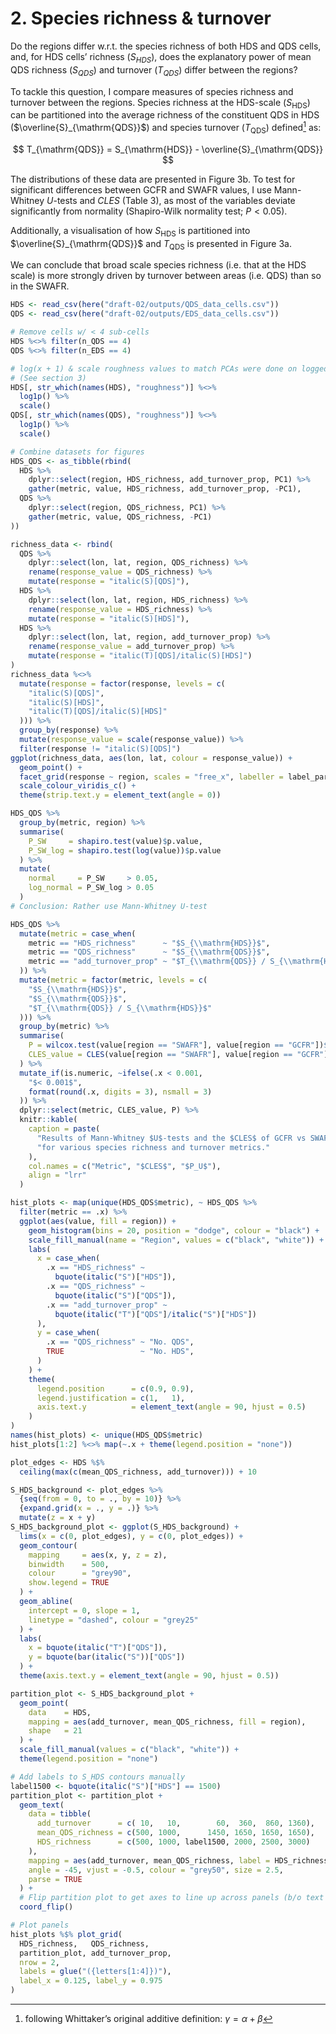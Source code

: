# 2. Species richness & turnover

Do the regions differ w.r.t. the species richness of both HDS and QDS cells, and, for HDS cells' richness ($S_{HDS}$), does the explanatory power of mean QDS richness ($S_{QDS}$) and turnover ($T_{QDS}$) differ between the regions?

To tackle this question, I compare measures of species richness and turnover between the regions. Species richness at the HDS-scale ($S_{\mathrm{HDS}}$) can be partitioned into the average richness of the constituent QDS in HDS ($\overline{S}_{\mathrm{QDS}}$) and species turnover ($T_{\mathrm{QDS}}$) defined^[following Whittaker's original additive definition: $\gamma = \alpha + \beta$] as:

$$
  T_{\mathrm{QDS}} = S_{\mathrm{HDS}} - \overline{S}_{\mathrm{QDS}}
$$

The distributions of these data are presented in Figure 3b. To test for significant differences between GCFR and SWAFR values, I use Mann-Whitney $U$-tests and $CLES$ (Table 3), as most of the variables deviate significantly from normality (Shapiro-Wilk normality test; $P < 0.05$).

Additionally, a visualisation of how $S_{\mathrm{HDS}}$ is partitioned into $\overline{S}_{\mathrm{QDS}}$ and $T_{\mathrm{QDS}}$ is presented in Figure 3a.

We can conclude that broad scale species richness (i.e. that at the HDS scale) is more strongly driven by turnover between areas (i.e. QDS) than so in the SWAFR.

```r
HDS <- read_csv(here("draft-02/outputs/QDS_data_cells.csv"))
QDS <- read_csv(here("draft-02/outputs/EDS_data_cells.csv"))

# Remove cells w/ < 4 sub-cells
HDS %<>% filter(n_QDS == 4)
QDS %<>% filter(n_EDS == 4)

# log(x + 1) & scale roughness values to match PCAs were done on logged data
# (See section 3)
HDS[, str_which(names(HDS), "roughness")] %<>%
  log1p() %>%
  scale()
QDS[, str_which(names(QDS), "roughness")] %<>%
  log1p() %>%
  scale()

# Combine datasets for figures
HDS_QDS <- as_tibble(rbind(
  HDS %>%
    dplyr::select(region, HDS_richness, add_turnover_prop, PC1) %>%
    gather(metric, value, HDS_richness, add_turnover_prop, -PC1),
  QDS %>%
    dplyr::select(region, QDS_richness, PC1) %>%
    gather(metric, value, QDS_richness, -PC1)
))
```

```r
richness_data <- rbind(
  QDS %>%
    dplyr::select(lon, lat, region, QDS_richness) %>%
    rename(response_value = QDS_richness) %>%
    mutate(response = "italic(S)[QDS]"),
  HDS %>%
    dplyr::select(lon, lat, region, HDS_richness) %>%
    rename(response_value = HDS_richness) %>%
    mutate(response = "italic(S)[HDS]"),
  HDS %>%
    dplyr::select(lon, lat, region, add_turnover_prop) %>%
    rename(response_value = add_turnover_prop) %>%
    mutate(response = "italic(T)[QDS]/italic(S)[HDS]")
)
richness_data %<>%
  mutate(response = factor(response, levels = c(
    "italic(S)[QDS]",
    "italic(S)[HDS]",
    "italic(T)[QDS]/italic(S)[HDS]"
  ))) %>%
  group_by(response) %>%
  mutate(response_value = scale(response_value)) %>%
  filter(response != "italic(S)[QDS]")
ggplot(richness_data, aes(lon, lat, colour = response_value)) +
  geom_point() +
  facet_grid(response ~ region, scales = "free_x", labeller = label_parsed) +
  scale_colour_viridis_c() +
  theme(strip.text.y = element_text(angle = 0))
```

```r
HDS_QDS %>% 
  group_by(metric, region) %>% 
  summarise(
    P_SW     = shapiro.test(value)$p.value,
    P_SW_log = shapiro.test(log(value))$p.value
  ) %>%
  mutate(
    normal     = P_SW     > 0.05, 
    log_normal = P_SW_log > 0.05
  )
# Conclusion: Rather use Mann-Whitney U-test
```

```r
HDS_QDS %>%
  mutate(metric = case_when(
    metric == "HDS_richness"      ~ "$S_{\\mathrm{HDS}}$",
    metric == "QDS_richness"      ~ "$S_{\\mathrm{QDS}}$",
    metric == "add_turnover_prop" ~ "$T_{\\mathrm{QDS}} / S_{\\mathrm{HDS}}$"
  )) %>%
  mutate(metric = factor(metric, levels = c(
    "$S_{\\mathrm{HDS}}$",
    "$S_{\\mathrm{QDS}}$",
    "$T_{\\mathrm{QDS}} / S_{\\mathrm{HDS}}$"
  ))) %>%
  group_by(metric) %>%
  summarise(
    P = wilcox.test(value[region == "SWAFR"], value[region == "GCFR"])$p.value,
    CLES_value = CLES(value[region == "SWAFR"], value[region == "GCFR"])
  ) %>%
  mutate_if(is.numeric, ~ifelse(.x < 0.001,
    "$< 0.001$",
    format(round(.x, digits = 3), nsmall = 3)
  )) %>%
  dplyr::select(metric, CLES_value, P) %>%
  knitr::kable(
    caption = paste(
      "Results of Mann-Whitney $U$-tests and the $CLES$ of GCFR vs SWAFR",
      "for various species richness and turnover metrics."
    ),
    col.names = c("Metric", "$CLES$", "$P_U$"),
    align = "lrr"
  )
```

```r
hist_plots <- map(unique(HDS_QDS$metric), ~ HDS_QDS %>%
  filter(metric == .x) %>%
  ggplot(aes(value, fill = region)) +
    geom_histogram(bins = 20, position = "dodge", colour = "black") +
    scale_fill_manual(name = "Region", values = c("black", "white")) +
    labs(
      x = case_when(
        .x == "HDS_richness" ~
          bquote(italic("S")["HDS"]),
        .x == "QDS_richness" ~ 
          bquote(italic("S")["QDS"]),
        .x == "add_turnover_prop" ~
          bquote(italic("T")["QDS"]/italic("S")["HDS"])
      ),
      y = case_when(
        .x == "QDS_richness" ~ "No. QDS",
        TRUE                 ~ "No. HDS",
      )
    ) +
    theme(
      legend.position      = c(0.9, 0.9),
      legend.justification = c(1,   1),
      axis.text.y          = element_text(angle = 90, hjust = 0.5)
    )
)
names(hist_plots) <- unique(HDS_QDS$metric)
hist_plots[1:2] %<>% map(~.x + theme(legend.position = "none"))

plot_edges <- HDS %$%
  ceiling(max(c(mean_QDS_richness, add_turnover))) + 10

S_HDS_background <- plot_edges %>%
  {seq(from = 0, to = ., by = 10)} %>%
  {expand.grid(x = ., y = .)} %>%
  mutate(z = x + y)
S_HDS_background_plot <- ggplot(S_HDS_background) +
  lims(x = c(0, plot_edges), y = c(0, plot_edges)) +
  geom_contour(
    mapping     = aes(x, y, z = z),
    binwidth    = 500,
    colour      = "grey90",
    show.legend = TRUE
  ) +
  geom_abline(
    intercept = 0, slope = 1,
    linetype = "dashed", colour = "grey25"
  ) +
  labs(
    x = bquote(italic("T")["QDS"]),
    y = bquote(bar(italic("S"))["QDS"])
  ) +
  theme(axis.text.y = element_text(angle = 90, hjust = 0.5))

partition_plot <- S_HDS_background_plot +
  geom_point(
    data    = HDS,
    mapping = aes(add_turnover, mean_QDS_richness, fill = region),
    shape   = 21
  ) +
  scale_fill_manual(values = c("black", "white")) +
  theme(legend.position = "none")

# Add labels to S_HDS contours manually
label1500 <- bquote(italic("S")["HDS"] == 1500)
partition_plot <- partition_plot +
  geom_text(
    data = tibble(
      add_turnover      = c( 10,   10,        60,  360,  860, 1360),
      mean_QDS_richness = c(500, 1000,      1450, 1650, 1650, 1650),
      HDS_richness      = c(500, 1000, label1500, 2000, 2500, 3000)
    ),
    mapping = aes(add_turnover, mean_QDS_richness, label = HDS_richness),
    angle = -45, vjust = -0.5, colour = "grey50", size = 2.5,
    parse = TRUE
  ) +
  # Flip partition plot to get axes to line up across panels (b/o text heights)
  coord_flip()

# Plot panels
hist_plots %$% plot_grid(
  HDS_richness,   QDS_richness,
  partition_plot, add_turnover_prop,
  nrow = 2,
  labels = glue("({letters[1:4]})"),
  label_x = 0.125, label_y = 0.975
)
```
